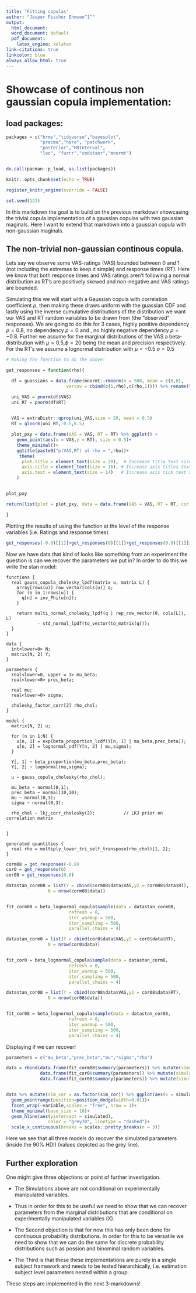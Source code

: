 ```yaml
---
title: "Fitting copulas"
author: "Jesper Fischer Ehmsen^1^"
output:
  html_document:
  word_document: default
  pdf_document:
    latex_engine: xelatex
link-citations: true
linkcolor: blue
always_allow_html: true
---
```


# Showcase of continous non gaussian copula implementation:

## load packages:
```r
packages = c("brms","tidyverse","bayesplot",
             "pracma","here", "patchwork",
             "posterior","HDInterval",
             "loo", "furrr","cmdstanr","mnormt")


do.call(pacman::p_load, as.list(packages))

knitr::opts_chunk$set(echo = TRUE)

register_knitr_engine(override = FALSE)

set.seed(123)
```

In this markdown the goal is to build on the previous markdown showcasing the trivial copula implementation of a gaussian copulas with two gaussian maginals. Here I want to extend that markdown into a gaussian copula with non-gaussian maginals.


## The non-trivial non-gaussian continous copula.

Lets say we observe some VAS-ratings (VAS) bounded between 0 and 1 (not including the extremes to keep it simple) and response times (RT). Here we know that both response times and VAS ratings aren't following a normal distribution as RT's are positively skewed and non-negative and VAS ratings are bounded. 

Simulating this we will start with a Gaussian copula with correlation coefficient $\rho$, then making these draws uniform with the guassian CDF and lastly using the inverse cumulative distributions of the distribution we want our VAS and RT random variables to be drawn from (the "observed" responses). 
We are going to do this for 3 cases, highly positive dependency $\rho = 0.8$, no dependency $\rho = 0$ and , no highly negative dependency $\rho = -0.8$. Further we assume for the marginal distributions of the VAS a beta-distribution with $\mu = 0.5$,$\phi = 20$ being the mean and precision respectively. 
For the RT's we assume a lognormal distribution with $\mu = -0.5$ $\sigma = 0.5$


```r
# Making the function to do the above:

get_responses = function(rho){

  df = guassians = data.frame(mnormt::rmnorm(n = 500, mean = c(0,0),
                       varcov = cbind(c(1,rho),c(rho,1)))) %>% rename(VAS = X1, RT = X2)

  uni_VAS = pnorm(df$VAS)
  uni_RT = pnorm(df$RT)

  
  VAS = extraDistr::qprop(uni_VAS,size = 20, mean = 0.5)
  RT = qlnorm(uni_RT,-0.5,0.5)

  plot_pxy = data.frame(VAS = VAS, RT = RT) %>% ggplot() + 
    geom_point(aes(x = VAS,y = RT), size = 0.5)+
    theme_minimal()+
    ggtitle(paste0("p(VAS,RT) at rho = ",rho))+
     theme(
      plot.title = element_text(size = 20),  # Increase title text size
      axis.title = element_text(size = 16), # Increase axis titles text size
      axis.text = element_text(size = 14)   # Increase axis tick text size
    )


plot_pxy

return(list(plot = plot_pxy, data = data.frame(VAS = VAS, RT = RT, cor = rho)))

}

```


Plotting the results of using the function at the level of the response variables (i.e. Ratings and response times)

```r
get_responses(-0.8)[[1]]+get_responses(0)[[1]]+get_responses(0.8)[[1]]
```

Now we have data that kind of looks like something from an experiment the question is can we recover the parameters we put in? 
In order to do this we write the stan model:


```cmdstan
functions {
  real gauss_copula_cholesky_lpdf(matrix u, matrix L) {
    array[rows(u)] row_vector[cols(u)] q;
    for (n in 1:rows(u)) {
      q[n] = inv_Phi(u[n]);
    }

    return multi_normal_cholesky_lpdf(q | rep_row_vector(0, cols(L)), L)
            - std_normal_lpdf(to_vector(to_matrix(q)));
  }
}

data {
  int<lower=0> N;
  matrix[N, 2] Y;
}

parameters {
  real<lower=0, upper = 1> mu_beta;
  real<lower=0> prec_beta;
  
  real mu;
  real<lower=0> sigma;
  
  cholesky_factor_corr[2] rho_chol;
}

model {
  matrix[N, 2] u;

  for (n in 1:N) {
    u[n, 1] = exp(beta_proportion_lcdf(Y[n, 1] | mu_beta,prec_beta));
    u[n, 2] = lognormal_cdf(Y[n, 2] | mu,sigma);
  }

  Y[, 1] ~ beta_proportion(mu_beta,prec_beta);
  Y[, 2] ~ lognormal(mu,sigma);

  u ~ gauss_copula_cholesky(rho_chol);
  
  mu_beta ~ normal(0,1);
  prec_beta ~ normal(10,10);
  mu ~ normal(0,3);
  sigma ~ normal(0,3);
  
  rho_chol ~ lkj_corr_cholesky(2);           // LKJ prior on correlation matrix

  
}

generated quantities {
  real rho = multiply_lower_tri_self_transpose(rho_chol)[1, 2];
}
```


```r
corm08 = get_responses(-0.8)
cor0 = get_responses(0)
cor08 = get_responses(0.8)

datastan_corm08 = list(Y = cbind(corm08$data$VAS,y2 = corm08$data$RT),
                N = nrow(corm08$data))


fit_corm08 = beta_lognormal_copula$sample(data = datastan_corm08,
                        refresh = 0,
                        iter_warmup = 500,
                        iter_sampling = 500,
                        parallel_chains = 4)

datastan_corm0 = list(Y = cbind(cor0$data$VAS,y2 = cor0$data$RT),
                N = nrow(cor0$data))


fit_cor0 = beta_lognormal_copula$sample(data = datastan_corm0,
                        refresh = 0,
                        iter_warmup = 500,
                        iter_sampling = 500,
                        parallel_chains = 4)

datastan_cor08 = list(Y = cbind(cor08$data$VAS,y2 = cor08$data$RT),
                N = nrow(cor08$data))


fit_cor08 = beta_lognormal_copula$sample(data = datastan_cor08,
                        refresh = 0,
                        iter_warmup = 500,
                        iter_sampling = 500,
                        parallel_chains = 4)


```

Displaying if we can recover!

```r
parameters = c("mu_beta","prec_beta","mu","sigma","rho")

data = rbind(data.frame(fit_corm08$summary(parameters)) %>% mutate(simulated = c(0.5,20,-0.5,0.5,-0.8), sim_cor = -0.8),
             data.frame(fit_cor0$summary(parameters)) %>% mutate(simulated = c(0.5,20,-0.5,0.5,0), sim_cor = 0),
             data.frame(fit_cor08$summary(parameters)) %>% mutate(simulated = c(0.5,20,-0.5,0.5,0.8), sim_cor = 0.8))


data %>% mutate(sim_cor = as.factor(sim_cor)) %>% ggplot(aes(x = simulated, y = mean, ymin = q5, ymax = q95, col = sim_cor))+
  geom_pointrange(position=position_dodge(width=0.01))+
  facet_wrap(~variable,scales = "free", nrow = 1)+
  theme_minimal(base_size = 16)+
  geom_hline(aes(yintercept = simulated),
                color = "grey70", linetype = "dashed")+
  scale_x_continuous(breaks = scales::pretty_breaks(n = 3))
```

Here we see that all three models do recover the simulated parameters (inside the 90% HDI) (values depicted as the grey line).

## Further exploration

One might give three objections or point of further investigation. 

- The Simulations above are not conditional on experimentally manipulated variables. 
* Thus in order for this to be useful we need to show that we can recover parameters from the marginal distributions that are conditional on experimentally manipulated variables (X). 

- The Second objection is that for now this has only been done for continuous probability distributions. In order for this to be versatile we need to show that we can do the same for discrete probability distributions such as possion and binominal random variables.

- The Third is that these these implementations are purely in a single subject framework and needs to be tested hierarchically, I.e. estimation subject level parameters nested within a group. 

These steps are implemented in the next 3-markdowns!

